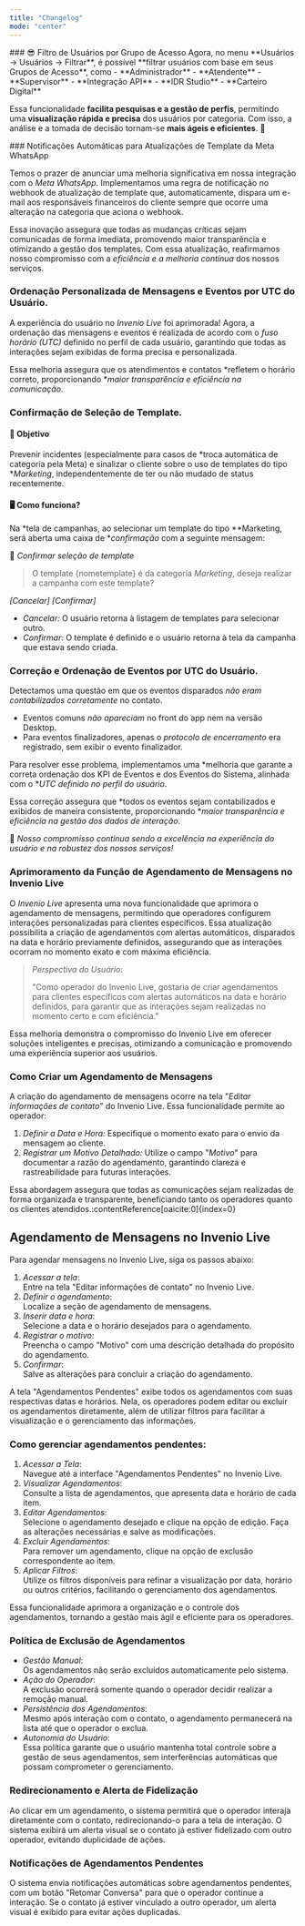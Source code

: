 ```yaml
---
title: "Changelog"
mode: "center"
---
```

<Update label="Abril 2025 - 2.0.83" description="Invenio Live e Center">
### 😎 Filtro de Usuários por Grupo de Acesso 
Agora, no menu **Usuários → Usuários → Filtrar**, é possível **filtrar usuários com base em seus Grupos de Acesso**, como 
- **Administrador**  
- **Atendente**  
- **Supervisor**  
- **Integração API**  
- **IDR Studio**  
- **Carteiro Digital**  

Essa funcionalidade **facilita pesquisas e a gestão de perfis**, permitindo uma **visualização rápida e precisa** 
dos usuários por categoria. Com isso, a análise e a tomada de decisão tornam-se **mais ágeis e eficientes**. 🚀  
</Update>

<Update label="Março 2025 - 2.0.48" description="Invenio Live, Center">
### Notificações Automáticas para Atualizações de Template da Meta WhatsApp

Temos o prazer de anunciar uma melhoria significativa em nossa integração com o *Meta WhatsApp*. Implementamos uma regra de notificação no webhook de atualização de template que, automaticamente, dispara um e-mail aos responsáveis financeiros do cliente sempre que ocorre uma alteração na categoria que aciona o webhook.  

Essa inovação assegura que todas as mudanças críticas sejam comunicadas de forma imediata, promovendo maior transparência e otimizando a gestão dos templates. Com essa atualização, reafirmamos nosso compromisso com a *eficiência e a melhoria contínua* dos nossos serviços.  

### Ordenação Personalizada de Mensagens e Eventos por UTC do Usuário.  

A experiência do usuário no *Invenio Live* foi aprimorada! Agora, a ordenação das mensagens e eventos é realizada de acordo com o *fuso horário (UTC)* definido no perfil de cada usuário, garantindo que todas as interações sejam exibidas de forma precisa e personalizada.  

Essa melhoria assegura que os atendimentos e contatos *refletem o horário correto, proporcionando **maior transparência e eficiência na comunicação*.  

### Confirmação de Seleção de Template. 

#### 🎯 Objetivo  
Prevenir incidentes (especialmente para casos de *troca automática de categoria pela Meta) e sinalizar o cliente sobre o uso de templates do tipo **Marketing*, independentemente de ter ou não mudado de status recentemente.  

#### 🖥️ Como funciona?  
Na *tela de campanhas, ao selecionar um template do tipo **Marketing, será aberta uma caixa de **confirmação* com a seguinte mensagem:  

📌 *Confirmar seleção de template*  

> O template {nometemplate} é da categoria *Marketing*, deseja realizar a campanha com este template?  

*[Cancelar] [Confirmar]*  

- *Cancelar:* O usuário retorna à listagem de templates para selecionar outro.  
- *Confirmar:* O template é definido e o usuário retorna à tela da campanha que estava sendo criada.  

### Correção e Ordenação de Eventos por UTC do Usuário. 

Detectamos uma questão em que os eventos disparados *não eram contabilizados corretamente* no contato.  
- Eventos comuns *não apareciam* no front do app nem na versão Desktop.  
- Para eventos finalizadores, apenas o *protocolo de encerramento* era registrado, sem exibir o evento finalizador.  

Para resolver esse problema, implementamos uma *melhoria que garante a correta ordenação dos KPI de Eventos e dos Eventos do Sistema, alinhada com o **UTC definido no perfil do usuário*.  

Essa correção assegura que *todos os eventos sejam contabilizados e exibidos de maneira consistente, proporcionando **maior transparência e eficiência na gestão dos dados de interação*.  

🚀 *Nosso compromisso continua sendo a excelência na experiência do usuário e na robustez dos nossos serviços!*  

 ### Aprimoramento da Função de Agendamento de Mensagens no Invenio Live

O *Invenio Live* apresenta uma nova funcionalidade que aprimora o agendamento de mensagens, permitindo que operadores configurem interações personalizadas para clientes específicos. Essa atualização possibilita a criação de agendamentos com alertas automáticos, disparados na data e horário previamente definidos, assegurando que as interações ocorram no momento exato e com máxima eficiência.

> *Perspectiva do Usuário:*
> 
>"Como operador do Invenio Live, gostaria de criar agendamentos para clientes específicos com alertas automáticos na data e horário definidos, para garantir que as interações sejam realizadas no momento certo e com eficiência."

Essa melhoria demonstra o compromisso do Invenio Live em oferecer soluções inteligentes e precisas, otimizando a comunicação e promovendo uma experiência superior aos usuários.

### Como Criar um Agendamento de Mensagens

A criação do agendamento de mensagens ocorre na tela "*Editar informações de contato*" do Invenio Live. Essa funcionalidade permite ao operador:

1. *Definir a Data e Hora:* Especifique o momento exato para o envio da mensagem ao cliente.
2. *Registrar um Motivo Detalhado:* Utilize o campo "*Motivo*" para documentar a razão do agendamento, garantindo clareza e rastreabilidade para futuras interações.

Essa abordagem assegura que todas as comunicações sejam realizadas de forma organizada e transparente, beneficiando tanto os operadores quanto os clientes atendidos.&#8203;:contentReference[oaicite:0]{index=0}

## Agendamento de Mensagens no Invenio Live

Para agendar mensagens no Invenio Live, siga os passos abaixo:

1. *Acessar a tela*:  
   Entre na tela "Editar informações de contato" no Invenio Live.
2. *Definir o agendamento*:  
   Localize a seção de agendamento de mensagens.
3. *Inserir data e hora*:  
   Selecione a data e o horário desejados para o agendamento.
4. *Registrar o motivo*:  
   Preencha o campo "Motivo" com uma descrição detalhada do propósito do agendamento.
5. *Confirmar*:  
   Salve as alterações para concluir a criação do agendamento.

A tela "Agendamentos Pendentes" exibe todos os agendamentos com suas respectivas datas e horários. Nela, os operadores podem editar ou excluir os agendamentos diretamente, além de utilizar filtros para facilitar a visualização e o gerenciamento das informações.

### Como gerenciar agendamentos pendentes:

1. *Acessar a Tela*:  
   Navegue até a interface "Agendamentos Pendentes" no Invenio Live.
2. *Visualizar Agendamentos*:  
   Consulte a lista de agendamentos, que apresenta data e horário de cada item.
3. *Editar Agendamentos*:  
   Selecione o agendamento desejado e clique na opção de edição. Faça as alterações necessárias e salve as modificações.
4. *Excluir Agendamentos*:  
   Para remover um agendamento, clique na opção de exclusão correspondente ao item.
5. *Aplicar Filtros*:  
   Utilize os filtros disponíveis para refinar a visualização por data, horário ou outros critérios, facilitando o gerenciamento dos agendamentos.

Essa funcionalidade aprimora a organização e o controle dos agendamentos, tornando a gestão mais ágil e eficiente para os operadores.

### Política de Exclusão de Agendamentos

- *Gestão Manual*:  
  Os agendamentos não serão excluídos automaticamente pelo sistema.
- *Ação do Operador*:  
  A exclusão ocorrerá somente quando o operador decidir realizar a remoção manual.
- *Persistência dos Agendamentos*:  
  Mesmo após interação com o contato, o agendamento permanecerá na lista até que o operador o exclua.
- *Autonomia do Usuário*:  
  Essa política garante que o usuário mantenha total controle sobre a gestão de seus agendamentos, sem interferências automáticas que possam comprometer o gerenciamento.

### Redirecionamento e Alerta de Fidelização

Ao clicar em um agendamento, o sistema permitirá que o operador interaja diretamente com o contato, redirecionando-o para a tela de interação. O sistema exibirá um alerta visual se o contato já estiver fidelizado com outro operador, evitando duplicidade de ações.

### Notificações de Agendamentos Pendentes

O sistema envia notificações automáticas sobre agendamentos pendentes, com um botão "Retomar Conversa" para que o operador continue a interação. Se o contato já estiver vinculado a outro operador, um alerta visual é exibido para evitar ações duplicadas.

</Update>


